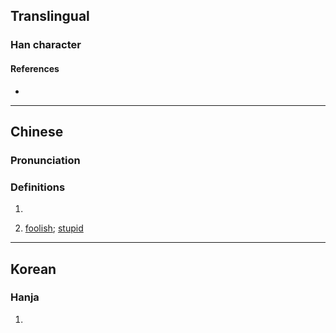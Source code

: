 {{character info/new}}
==Translingual==

===Han character===
{{Han char|rn=9|rad=人|as=08|sn=10|four=|canj=ODD|ids=⿰亻林}}

====References====
* {{Han ref|kx=0106.130|hdz=10172.010|uh=3463|ud=13411}}

----

==Chinese==
{{zh-forms}}

===Pronunciation===
{{zh-pron
|m=lán
|mc=
|oc=
|ma=
|cat=a
}}

===Definitions===
{{zh-hanzi}}

# {{zh-used in|㑣儓}}
# {{zh-obsolete}} [[foolish]]; [[stupid]]

----

==Korean==

===Hanja===
{{ko-hanja|hangeul=[[람]]([[남]])|rv=ram(nam)|mr=ram(nam)|y=lam(<sup>l</sup>nam)|eumhun=투미하다|ehrv=tumihada|ehmr=t'umihada|ehy=thumihata}}

# {{defn|lang=ko|sort=人08}}